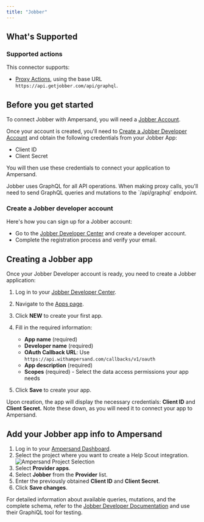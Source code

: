 ```yaml
---
title: "Jobber"
---
```

## What's Supported

### Supported actions

This connector supports:
- [Proxy Actions](/proxy-actions), using the base URL `https://api.getjobber.com/api/graphql`.

## Before you get started

To connect Jobber with Ampersand, you will need a [Jobber Account](https://www.getjobber.com/).

Once your account is created, you'll need to [Create a Jobber Developer Account](https://developer.getjobber.com) and obtain the following credentials from your Jobber App:
- Client ID
- Client Secret

You will then use these credentials to connect your application to Ampersand.

<Note>
  Jobber uses GraphQL for all API operations. When making proxy calls, you'll need to send GraphQL queries and mutations to the `/api/graphql` endpoint.
</Note>

### Create a Jobber developer account

Here's how you can sign up for a Jobber account:

- Go to the [Jobber Developer Center](https://developer.getjobber.com/signup/) and create a developer account.
- Complete the registration process and verify your email.

## Creating a Jobber app

Once your Jobber Developer account is ready, you need to create a Jobber application:

1. Log in to your [Jobber Developer Center](https://developer.getjobber.com/).
2. Navigate to the [Apps page](https://developer.getjobber.com/apps).
3. Click **NEW** to create your first app.
4. Fill in the required information:
   - **App name** (required)
   - **Developer name** (required) 
   - **OAuth Callback URL**: Use `https://api.withampersand.com/callbacks/v1/oauth`
   - **App description** (required)
   - **Scopes** (required) - Select the data access permissions your app needs

5. Click **Save** to create your app.

Upon creation, the app will display the necessary credentials: **Client ID** and **Client Secret.** Note these down, as you will need it to connect your app to Ampersand.


## Add your Jobber app info to Ampersand
1. Log in to your [Ampersand Dashboard](https://dashboard.withampersand.com).
2. Select the project where you want to create a Help Scout integration.  
   ![Ampersand Project Selection](/images/provider-guides/31a6a12-Ampersand.png)
3. Select **Provider apps**.
4. Select **Jobber** from the **Provider** list.
5. Enter the previously obtained **Client ID** and **Client Secret**.
6. Click **Save changes**.


For detailed information about available queries, mutations, and the complete schema, refer to the [Jobber Developer Documentation](https://developer.getjobber.com/docs/) and use their GraphiQL tool for testing.
